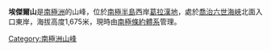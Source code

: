 {{coord|69|26|S|68|16|W|source:GNIS|display=title}}

'''埃傑爾山'''是[[南極洲|南極洲]]的山峰，位於[[南極半島|南極半島]]西岸[[葛拉漢地|葛拉漢地]]，處於[[喬治六世海峽|喬治六世海峽]]北面入口東岸，海拔高度1,675米，現時由[[南極條約體系|南極條約體系]]管理。

{{DEFAULTSORT:Mount Edgell}}
[[Category:南極洲山峰|Category:南極洲山峰]]


{{FallièresCoast-geo-stub}}